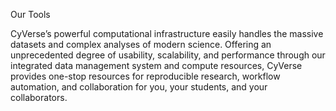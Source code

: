 <div id="tools" className="mt-4 display-4 text-center">

Our Tools

</div>
<p class="mx-auto">

CyVerse’s powerful computational infrastructure easily handles the massive datasets and complex analyses of modern science. Offering an unprecedented degree of usability, scalability, and performance through our integrated data management system and compute resources, CyVerse provides one-stop resources for reproducible research, workflow automation, and collaboration for you, your students, and your collaborators.

</p>